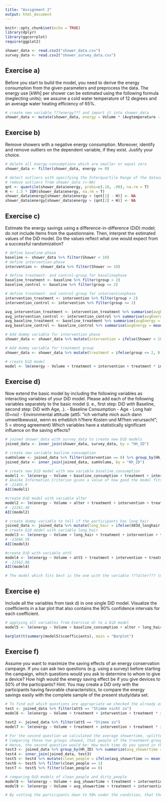 ```yaml
---
title: "Assignment 2"
output: html_document
---
```


```r
knitr::opts_chunk$set(echo = TRUE)
library(dplyr)
library(ggcorrplot)
require(ggplot2)

shower_data <- read.csv2("shower_data.csv")
survey_data <- read.csv2("shower_survey_data.csv")
```

## Exercise a)

Before you start to build the model, you need to derive the energy consumption
from the given parameters and preprocess the data. The energy use [kWh] per
shower can be estimated using the following formula (neglecting units); we
assume a cold water temperature of 12 degrees and an average water heating
efficiency of 65%.

```r
# create new variable ???energy??? and import it into shower_data
shower_data <- mutate(shower_data, energy = Volume * (Avgtemperature - 12/0.65) * (4.184 / 3600))
```

## Exercise b)

Remove showers with a negative energy consumption. Moreover,
identify and remove outliers on the dependent variable, if they exist.
Justify your choice.

```r
# delete all energy-consumptions which are smaller or equal zero
shower_data <- filter(shower_data, energy >= 0)

# detect outliers with specifying the Interquartile Range of the dataset (first quartile is at 10% and thrid quartile starts at 90%)
# remove outliers from shower_data (<-NA)
qnt <- quantile(shower_data$energy, probs=c(.10, .90), na.rm = T)
H <- 1.5 * IQR(shower_data$energy, na.rm = T)
shower_data$energy[shower_data$energy < (qnt[1] - H)] <- NA
shower_data$energy[shower_data$energy > (qnt[2] + H)] <- NA
```

## Exercise c)

Estimate the energy savings using a difference-in-difference (DiD)
model; do not include items from the questionnaire. Then, interpret
the estimated values of the DiD model. Do the values reflect what one
would expect from a successful randomization?

```r
# define baseline-phase
baseline <- shower_data %>% filter(Shower < 10)
# define intervention-phase
intervention <- shower_data %>% filter(Shower >= 10)

# define treatment- and control-group for baselinephase
baseline_treatment <- baseline %>% filter(group > 2)
baseline_control <- baseline %>% filter(group <= 2)

# define treatment- and control-group for interventionphase
intervention_treatment <- intervention %>% filter(group > 2)
intervention_control <- intervention %>% filter(group <= 2)

avg_intervention_treatment <- intervention_treatment %>% summarise(avgEnergy = mean(energy))
avg_intervention_control <- intervention_control %>% summarise(avgEnergy = mean(energy))
avg_baseline_treatment <- baseline_treatment %>% summarise(avgEnergy = mean(energy))
avg_baseline_control <- baseline_control %>% summarise(avgEnergy = mean(energy))

# Add dummy variable for intervention phase
shower_data <- shower_data %>% mutate(intervention = ifelse(Shower < 10, 0, ifelse(Shower >= 10, 1, NA)))

# Add dummy variable for treatment group
shower_data <- shower_data %>% mutate(treatment = ifelse(group <= 2, 0, ifelse(group > 2, 1, NA)))

# create DiD model
model <- lm(energy ~ Volume + treatment + intervention + treatment * intervention, data = shower_data)
```

## Exercise d)

Now extend the basic model by including the following variables as
interacting variables of your DiD model. Please add each of the
following variables separately to the basic model
(i. e., first step: DiD with Baseline, second step: DiD with Age, .).
- Baseline Consumption
- Age
- Long hair (0=no)
- Environmental attitude (att5: "ich verhalte mich auch dann
umweltbewusst, wenn es erheblich h?here Kosten und M?hen
verursacht"; 5 = strong agreement)
Which variables have a statistically significant influence on the saving
effects?

```r
# joined shower_data with survey_data to create new DiD models
joined_data <- inner_join(shower_data, survey_data, by = "Hh_ID")

# create new variable basline_consumption
sumVolume <- joined_data %>% filter(intervention == 0) %>% group_by(Hh_ID) %>% summarize(baseline_consumption = sum(Volume))
joined_data <- inner_join(joined_data, sumVolume, by = "Hh_ID")

# create new DiD model with new variable baseline_consumption
model1 <- lm(energy ~ Volume + baseline_consumption + treatment + intervention + treatment * intervention, data = joined_data)
# Akaike Information Criterion gives a value of how good the model fits (lowest value is best fitted model)
# -21495.9
AIC(model1)

#create DiD model with variable alter
model2 <- lm(energy ~ Volume + alter + treatment + intervention + treatment * intervention, data = joined_data)
# -22161.48
AIC(model2)

# create dummy variable to tell if the participants has long hair
joined_data <- joined_data %>% mutate(long_hair = ifelse(X03d_longhair >= 1, "Yes", ifelse(X03d_longhair == 0, "No", NA)))
# create DiD model with variable long_hair
model3 <- lm(energy ~ Volume + long_hair + treatment + intervention + treatment * intervention, data = joined_data)
# -21666.59
AIC(model3)

#create DiD with variable att5
model4 <- lm(energy ~ Volume + att5 + treatment + intervention + treatment * intervention, data = joined_data)
# -21562.88
AIC(model4)

# The model which fits best is the one with the variable ???alter??? (model2) because it has the lower AIC-value
```

## Exercise e)

Include all the variables from task d) in one single DiD model. Visualize the coefficients in a bar plot that also contains the 90% confidence intervals for each coefficient.

```r
# applying all variables from Exercise d) to a DiD model
model5 <- lm(energy ~ Volume + baseline_consumption + alter + long_hair + att5 + treatment + intervention + treatment * intervention, data = joined_data)

barplot(t(summary(model5)$coefficients), main = "Barplot")
```

## Exercise f)

Assume you want to maximize the saving effects of an energy conservation campaign. If you can ask two questions (e.g. using a survey) before starting the campaign, which questions would you ask to determine to whom to give a device? How high would the energy saving effect be if you give devices to 50% of the participants?
Hint: You may create a DiD only with the participants having favorable characteristics, to compare the energy savings easily with the complete sample of the present study/data set.

```r
# To find out which questions are appropriate we checked the already existing answers to question #5 and found out, that participants of the treatment group which answered the question with ???Simme nicht zu??? have a higher water saving so  we pick question #5 as one of our questions to add to the survey before starting the campaign
test <- joined_data %>% filter(att5 == "Stimme nicht zu")
model6 <- lm(energy ~ Volume + treatment + intervention + treatment * intervention, data = test)

test2 <- joined_data %>% filter(att5 == "Stimme zu")
model7 <- lm(energy ~ Volume + treatment + intervention + treatment * intervention, data = test2)

# For the second question we calculated the average showertime, splitted the outcome in two groups, clean_people which need more time to shower and dirty_people which aren't using that much time to shower.
# Comparing these two groups showed, that people of the treatment-group with a high showertime (clean_people) have a higher saving of energy than people who are used to shorter showertimes
# Hence, the second question would be: How much time do you spend in the shower while water with an average temperature is running?
test3 <- joined_data %>% group_by(Hh_ID) %>% summarize(avg_showertime = mean(Showertime))
test4 <- inner_join(joined_data, test3)
test5 <- test4 %>% mutate(clean_people = ifelse(avg_showertime >= mean(test3$avg_showertime), 1, ifelse(avg_showertime < mean(test3$avg_showertime), 0, NA)))
test6 <- test5 %>% filter(clean_people == 1)
test7 <- test5 %>% filter(clean_people == 0)

# comparing DiD models of clean_people and dirty_people
model8 <- lm(energy ~ Volume + avg_showertime + treatment + intervention + treatment * intervention, data = test6)
model9 <- lm(energy ~ Volume + avg_showertime + treatment + intervention + treatment * intervention, data = test7)

# By cutting the participants down to 50% under the condition, that the randomization is reliable, the energy saving would be the same as before, noting that an individual has more impact on the outcome then before.
```